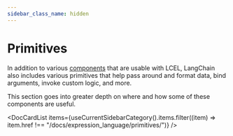 ```yaml
---
sidebar_class_name: hidden
---
```


# Primitives

In addition to various [components](/docs/modules) that are usable with LCEL, LangChain also includes various primitives
that help pass around and format data, bind arguments, invoke custom logic, and more.

This section goes into greater depth on where and how some of these components are useful.


<DocCardList items={useCurrentSidebarCategory().items.filter((item) => item.href !== "/docs/expression_language/primitives/")} />